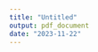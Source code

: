 ---
title: "Untitled"
output: pdf_document
date: "2023-11-22"
---


```{r}


```



















